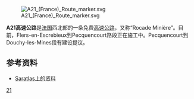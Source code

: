 [[Image:A21_(France)_Route_marker.svg|right]]

'''A21高速公路'''是[[法国|法国]]西北部的一条免费[[高速公路|高速公路]]，又称“Rocade Minière”。目前，Flers-en-Escrebieux到Pecquencourt路段正在施工中。Pecquencourt到Douchy-les-Mines段有建设提议。

==参考资料==
* [http://saratlas.free.fr/index.php?page=autoroute&route=a21&lang=fr Saratlas上的资料]{{Wayback|url=http://saratlas.free.fr/index.php?page=autoroute&route=a21&lang=fr |date=20120205200045 }}

{{Autoroutes}}
{{road-stub}}
{{france-stub}}

[[Category:法国高速公路|21]]